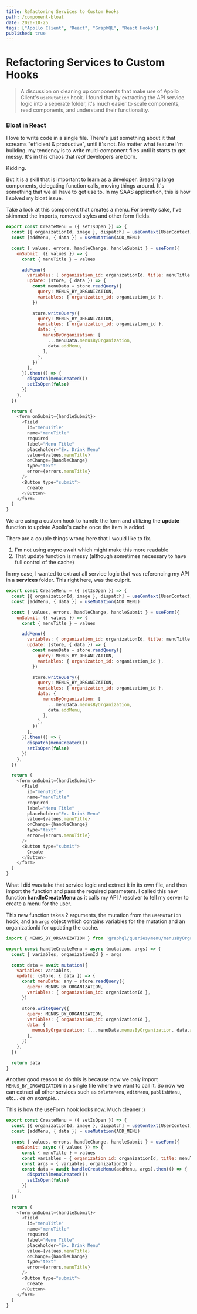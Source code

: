 ```yaml
---
title: Refactoring Services to Custom Hooks
path: /component-bloat
date: 2020-10-25
tags: ["Apollo Client", "React", "GraphQL", "React Hooks"]
published: true
---
```



# Refactoring Services to Custom Hooks

> A discussion on cleaning up components that make use of Apollo Client's `useMutation` hook. 
 I found that by extracting the API service logic into a seperate folder, it's much easier to scale 
 components, read components, and understand their functionality. 


### Bloat in React

I love to write code in a single file. There's just something about it that screams "efficient & productive", until it's not. 
No matter what feature I'm building, my tendency is to write multi-component files until it starts to get messy. 
It's in this chaos that *real* developers are born.

Kidding. 

But it is a skill that is important to learn as a developer. Breaking large components, delegating function calls, moving things around. 
It's something that we all have to get use to. In my SAAS application, this is how I solved my bloat issue.

Take a look at this component that creates a menu. 
For brevity sake, I've skimmed the imports, removed styles and other form fields.


```jsx:title=src/components/CreateMenu.js
export const CreateMenu = ({ setIsOpen }) => {
  const [{ organizationId, image }, dispatch] = useContext(UserContext)
  const [addMenu, { data }] = useMutation(ADD_MENU)

  const { values, errors, handleChange, handleSubmit } = useForm({
    onSubmit: ({ values }) => {
      const { menuTitle } = values

      addMenu({
        variables: { organization_id: organizationId, title: menuTitle },
        update: (store, { data }) => {
          const menuData = store.readQuery({
            query: MENUS_BY_ORGANIZATION,
            variables: { organization_id: organization_id },
          })

          store.writeQuery({
            query: MENUS_BY_ORGANIZATION,
            variables: { organization_id: organization_id },
            data: {
              menusByOrganization: [
                ...menuData.menusByOrganization,
                data.addMenu,
              ],
            },
          })
        },
      }).then(() => {
        dispatch(menuCreated())
        setIsOpen(false)
      })
    },
  })

  return (
    <form onSubmit={handleSubmit}>
      <Field
        id="menuTitle"
        name="menuTitle"
        required
        label="Menu Title"
        placeholder="Ex. Drink Menu"
        value={values.menuTitle}
        onChange={handleChange}
        type="text"
        error={errors.menuTitle}
      />
      <Button type="submit">
        Create
      </Button>
    </form>
  )
}

```

We are using a custom hook to handle the form
and utilizing the **update** function to update Apollo's cache once the item is added. 

There are a couple things wrong here that I would like to fix. 
1. I'm not using async await which might make this more readable
2. That update function is messy (although sometimes necessary to have full control of the cache)

In my case, I wanted to extract all service logic that was referencing my API in a **services** folder. 
This right here, was the culprit. 

```jsx:title=src/components/CreateMenu.js {9-31}
export const CreateMenu = ({ setIsOpen }) => {
  const [{ organizationId, image }, dispatch] = useContext(UserContext)
  const [addMenu, { data }] = useMutation(ADD_MENU)

  const { values, errors, handleChange, handleSubmit } = useForm({
    onSubmit: ({ values }) => {
      const { menuTitle } = values

      addMenu({
        variables: { organization_id: organizationId, title: menuTitle },
        update: (store, { data }) => {
          const menuData = store.readQuery({
            query: MENUS_BY_ORGANIZATION,
            variables: { organization_id: organization_id },
          })

          store.writeQuery({
            query: MENUS_BY_ORGANIZATION,
            variables: { organization_id: organization_id },
            data: {
              menusByOrganization: [
                ...menuData.menusByOrganization,
                data.addMenu,
              ],
            },
          })
        },
      }).then(() => {
        dispatch(menuCreated())
        setIsOpen(false)
      })
    },
  })

  return (
    <form onSubmit={handleSubmit}>
      <Field
        id="menuTitle"
        name="menuTitle"
        required
        label="Menu Title"
        placeholder="Ex. Drink Menu"
        value={values.menuTitle}
        onChange={handleChange}
        type="text"
        error={errors.menuTitle}
      />
      <Button type="submit">
        Create
      </Button>
    </form>
  )
}
```

What I did was take that service logic and extract it in its own file, and then import the function and pass the required parameters. 
I called this new function **handleCreateMenu** as it calls my API / resolver to tell my server to create a menu for the user.

This new function takes 2 arguments, the mutation from the `useMutation` hook, and an `args` object which contains
variables for the mutation and an organizationId for updating the cache. 


```js:title=src/services/menu.js
import { MENUS_BY_ORGANIZATION } from 'graphql/queries/menu/menusByOrganization'

export const handleCreateMenu = async (mutation, args) => {
  const { variables, organizationId } = args

  const data = await mutation({
    variables: variables,
    update: (store, { data }) => {
      const menuData: any = store.readQuery({
        query: MENUS_BY_ORGANIZATION,
        variables: { organization_id: organizationId },
      })

      store.writeQuery({
        query: MENUS_BY_ORGANIZATION,
        variables: { organization_id: organizationId },
        data: {
          menusByOrganization: [...menuData.menusByOrganization, data.addMenu],
        },
      })
    },
  })

  return data
}
```

Another good reason to do this is because now we only import `MENUS_BY_ORGANIZATION` in 
a single file where we want to call it. So now we can extract all other services such as `deleteMenu`, `editMenu`, `publishMenu`, etc... *as an example...*

This is how the useForm hook looks now. Much cleaner :)

```jsx:title=src/components/CreateMenu.js {6-14}
export const CreateMenu = ({ setIsOpen }) => {
  const [{ organizationId, image }, dispatch] = useContext(UserContext)
  const [addMenu, { data }] = useMutation(ADD_MENU)

  const { values, errors, handleChange, handleSubmit } = useForm({
    onSubmit: async ({ values }) => {
      const { menuTitle } = values
      const variables = { organization_id: organizationId, title: menuTitle }
      const args = { variables, organizationId }
      const data = await handleCreateMenu(addMenu, args).then(() => {
        dispatch(menuCreated())
        setIsOpen(false)
      })
    },
  })

  return (
    <form onSubmit={handleSubmit}>
      <Field
        id="menuTitle"
        name="menuTitle"
        required
        label="Menu Title"
        placeholder="Ex. Drink Menu"
        value={values.menuTitle}
        onChange={handleChange}
        type="text"
        error={errors.menuTitle}
      />
      <Button type="submit">
        Create
      </Button>
    </form>
  )
}
```

